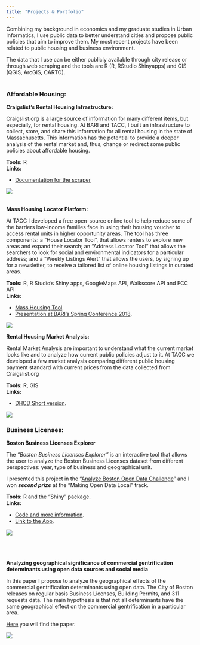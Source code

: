 ```yaml
---
title: "Projects & Portfolio"
---
```


Combining my background in economics and my graduate studies in Urban Informatics, I use public data to better understand cities and propose public policies that aim to improve them. My most recent projects have been related to public housing and business environment.

The data that I use can be either publicly available through city release or through web scraping and the tools are R (R, RStudio Shinyapps) and GIS (QGIS, ArcGIS, CARTO).
<br>
<br>


### **Affordable Housing**:

<div id="left">
__Craigslist's Rental Housing Infrastructure: __

Craigslist.org is a large source of information for many different items, but especially, for rental housing. At BARI and TACC, I built an infrastructure to collect, store, and share this information for all rental housing in the state of Massachusetts. This information has the potential to provide a deeper analysis of the rental market and, thus, change or redirect some public policies about affordable housing.

__Tools:__ R
<br>
__Links:__

* [Documentation for the scraper](documents/TACC Craigslist scraper - Documentation.pdf){target="_blank"}
</div>

<div id="right">
![](pics/cl.jpg)
<br>
<br>
</div>

<div id="left">
__Mass Housing Locator Platform: __

At TACC I developed a free open-source online tool to help reduce some of the barriers low-income families face in using their housing voucher to access rental units in higher opportunity areas. The tool has three components: a "House Locator Tool", that allows renters to explore new areas and expand their search; an "Address Locator Tool" that allows the searchers to look for social and environmental indicators for a particular address; and a "Weekly Listings Alert" that allows the users, by signing up for a newsletter, to receive a tailored list of online housing listings in curated areas. 

__Tools:__ R, R Studio's Shiny apps, GoogleMaps API, Walkscore API and FCC API
<br>
__Links:__

* [Mass Housing Tool](http://tamcc.org/mass-housing-tool){target="_blank"}.
* [Presentation at BARI's Spring Conference 2018](documents/Mass Housing Tool - Presentation.pdf){target="_blank"}.
</div>

<div id="right">
![](pics/address-locator.png)
<br>

</div>

<div id="left">
__Rental Housing Market Analysis: __

Rental Market Analysis are important to understand what the current market looks like and to analyze how current public policies adjust to it. At TACC we developed a few market analysis comparing different public housing payment standard with current prices from the data collected from Craigslist.org

__Tools:__ R, GIS
<br>
__Links:__

* [DHCD Short version](documents/Cantar, Lautaro - DHCD.pdf){target="_blank"}.
</div>

<div id="right">
![](pics/apartment-architecture-buildings-243722.jpg)
</div>


### **Business Licenses**:

<div id="left">
__Boston Business Licenses Explorer__

The _"Boston Business Licenses Explorer"_ is an interactive tool that allows the user to analyze the Boston Business Licenses dataset from different perspectives: year, type of business and geographical unit.

I presented this project in the "[Analyze Boston Open Data Challenge](https://data.boston.gov/pages/opendatachallenge){target="_blank"}" and I won **_second prize_** at the "Making Open Data Local" track.

__Tools:__ R and the "Shiny" package.
<br>
__Links:__

* [Code and more information](https://github.com/lautarocantar/BostonBusinessLicExplorer){target="_blank"}.
* [Link to the App](https://boston-bl.shinyapps.io/App-1/){target="_blank"}.
</div>


<div id="right">
![](pics/bble.jpg)
<br>
<br>
<br>
<br>

</div>


<div id="left">
__Analyzing geographical significance of commercial gentrification determinants using open data sources and social media__

In this paper I propose to analyze the geographical effects of the  commercial gentrification determinants using open data. The City of Boston releases on regular basis Business Licenses, Building Permits, and 311 requests data. The main hypothesis is that not all determinants have the same geographical effect on the commercial gentrification in a particular area.
  
[Here](https://github.com/lautarocantar/Portfolio/blob/master/Cantar%2C%20Lautaro%20-%20Geographical%20gentrification.pdf){target="_blank"} you will find the paper.
</div>

<div id="right">
![](pics/pexels-photo-756093.jpeg)
</div>


